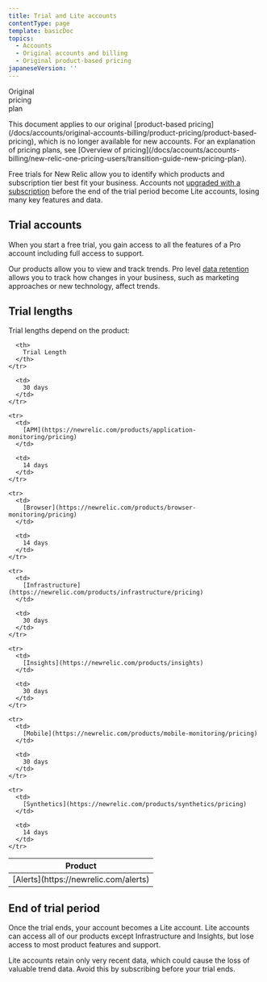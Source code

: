 ```yaml
---
title: Trial and Lite accounts
contentType: page
template: basicDoc
topics:
  - Accounts
  - Original accounts and billing
  - Original product-based pricing
japaneseVersion: ''
---
```


Original  
pricing  
plan

<Callout variant="important">
  This document applies to our original [product-based pricing](/docs/accounts/original-accounts-billing/product-pricing/product-based-pricing), which is no longer available for new accounts. For an explanation of pricing plans, see [Overview of pricing](/docs/accounts/accounts-billing/new-relic-one-pricing-users/transition-guide-new-pricing-plan).
</Callout>

Free trials for New Relic allow you to identify which products and subscription tier best fit your business. Accounts not [upgraded with a subscription](/docs/accounts/accounts/subscription-pricing/trial-lite-accounts#trial-upgrade) before the end of the trial period become Lite accounts, losing many key features and data.

## Trial accounts

When you start a free trial, you gain access to all the features of a Pro account including full access to support.

Our products allow you to view and track trends. Pro level [data retention](/docs/using-new-relic/welcome-new-relic/getting-started/data-retention-components) allows you to track how changes in your business, such as marketing approaches or new technology, affect trends.

## Trial lengths

Trial lengths depend on the product:

<Table>
  <thead>
    <tr>
      <th style={{ width: "200px" }}>
        Product
      </th>

      <th>
        Trial Length
      </th>
    </tr>
  </thead>

  <tbody>
    <tr>
      <td>
        [Alerts](https://newrelic.com/alerts)
      </td>

      <td>
        30 days
      </td>
    </tr>

    <tr>
      <td>
        [APM](https://newrelic.com/products/application-monitoring/pricing)
      </td>

      <td>
        14 days
      </td>
    </tr>

    <tr>
      <td>
        [Browser](https://newrelic.com/products/browser-monitoring/pricing)
      </td>

      <td>
        14 days
      </td>
    </tr>

    <tr>
      <td>
        [Infrastructure](https://newrelic.com/products/infrastructure/pricing)
      </td>

      <td>
        30 days
      </td>
    </tr>

    <tr>
      <td>
        [Insights](https://newrelic.com/products/insights)
      </td>

      <td>
        30 days
      </td>
    </tr>

    <tr>
      <td>
        [Mobile](https://newrelic.com/products/mobile-monitoring/pricing)
      </td>

      <td>
        30 days
      </td>
    </tr>

    <tr>
      <td>
        [Synthetics](https://newrelic.com/products/synthetics/pricing)
      </td>

      <td>
        14 days
      </td>
    </tr>
  </tbody>
</Table>

## End of trial period

Once the trial ends, your account becomes a Lite account. Lite accounts can access all of our products except Infrastructure and Insights, but lose access to most product features and support.

<Callout variant="caution">
  Lite accounts retain only very recent data, which could cause the loss of valuable trend data. Avoid this by subscribing before your trial ends.
</Callout>
